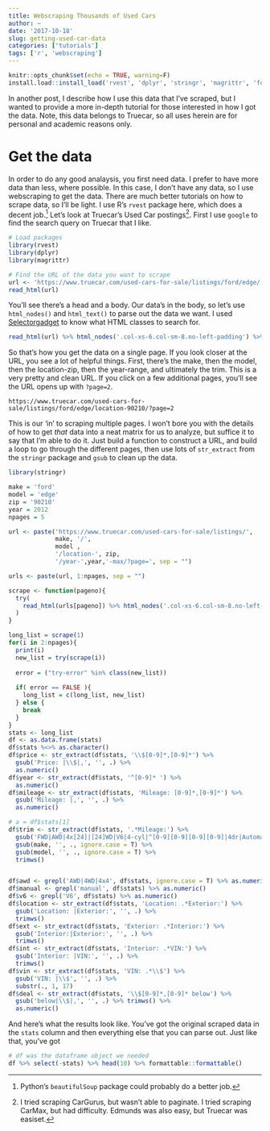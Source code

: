 ```yaml
---
title: Webscraping Thousands of Used Cars
author: ~
date: '2017-10-18'
slug: getting-used-car-data
categories: ['tutorials']
tags: ['r', 'webscraping']
---
```

```r
knitr::opts_chunk$set(echo = TRUE, warning=F)
install.load::install_load('rvest', 'dplyr', 'stringr', 'magrittr', 'formattable')
```

In another post, I describe how I use this data that I've scraped, but I wanted to provide a more in-depth tutorial for those interested in how I got the data. Note, this data belongs to Truecar, so all uses herein are for personal and academic reasons only.

# Get the data
In order to do any good analaysis, you first need data. I prefer to have more data than less, where possible. In this case, I don't have any data, so I use webscraping to get the data. There are much better tutorials on how to scrape data, so I'll be light. I use R's `rvest` package here, which does a decent job.[^1] Let's look at Truecar's Used Car postings[^2]. First I use `google` to find the search query on Truecar that I like. 

[^1]: Python's `beautifulSoup` package could probably do a better job.

[^2]:I tried scraping CarGurus, but wasn't able to paginate. I tried scraping CarMax, but had difficulty. Edmunds was also easy, but Truecar was easiset.


```r
# Load packages
library(rvest)
library(dplyr)
library(magrittr)
```
```r
# Find the URL of the data you want to scrape
url <- 'https://www.truecar.com/used-cars-for-sale/listings/ford/edge/'
read_html(url)
```

You'll see there's a head and a body. Our data's in the body, so let's use `html_nodes()` and `html_text()` to parse out the data we want. I used [Selectorgadget](https://cran.r-project.org/web/packages/rvest/vignettes/selectorgadget.html) to know what HTML classes to search for.

```r
read_html(url) %>% html_nodes('.col-xs-6.col-sm-8.no-left-padding') %>% html_text()
```

So that's how you get the data on a single page. If you look closer at the URL, you see a lot of helpful things. First, there's the make, then the model, then the location-zip, then the year-range, and ultimately the trim. This is a very pretty and clean URL. If you click on a few additional pages, you'll see the URL opens up with `?page=2`.
```
https://www.truecar.com/used-cars-for-sale/listings/ford/edge/location-90210/?page=2
```
This is our 'in' to scraping multiple pages. I won't bore you with the details of how to get _that_ data into a neat matrix for us to analyze, but suffice it to say that I'm able to do it. Just build a function to construct a URL, and build a loop to go through the different pages, then use lots of `str_extract` from the `stringr` package and `gsub` to clean up the data.

```r
library(stringr)

make = 'ford'
model = 'edge'
zip = '90210'
year = 2012
npages = 5

url <- paste('https://www.truecar.com/used-cars-for-sale/listings/', 
             make, '/', 
             model ,
             '/location-', zip,
             '/year-',year,'-max/?page=', sep = "")

urls <- paste(url, 1:npages, sep = "")

scrape <- function(pageno){
  try(
    read_html(urls[pageno]) %>% html_nodes('.col-xs-6.col-sm-8.no-left-padding') %>% html_text()
  )
}

long_list = scrape(1)
for(i in 2:npages){
  print(i)
  new_list = try(scrape(i))
  
  error = ("try-error" %in% class(new_list))
  
  if( error == FALSE ){
    long_list = c(long_list, new_list) 
  } else {
    break
  }
}
stats <- long_list
df <- as.data.frame(stats)
df$stats %<>% as.character()
df$price <- str_extract(df$stats, '\\$[0-9]*,[0-9]*') %>% 
  gsub('Price: |\\$|,', '', .) %>%
  as.numeric()
df$year <- str_extract(df$stats, '^[0-9]* ') %>% 
  as.numeric()
df$mileage <- str_extract(df$stats, 'Mileage: [0-9]*,[0-9]*') %>% 
  gsub('Mileage: |,', '', .) %>%
  as.numeric()

# a = df$stats[1]
df$trim <- str_extract(df$stats, '.*Mileage:') %>% 
  gsub('FWD|AWD|4x[24]|[24]WD|V6|4-cyl|^[0-9][0-9][0-9][0-9]|4dr|Automatic|Manual|Mileage:', '', ., ignore.case = T) %>% 
  gsub(make, '', ., ignore.case = T) %>% 
  gsub(model, '', ., ignore.case = T) %>% 
  trimws() 


df$awd <- grepl('AWD|4WD|4x4', df$stats, ignore.case = T) %>% as.numeric()
df$manual <- grepl('manual', df$stats) %>% as.numeric()
df$v6 <- grepl('V6', df$stats) %>% as.numeric()
df$location <- str_extract(df$stats, 'Location: .*Exterior:') %>% 
  gsub('Location: |Exterior:', '', .) %>% 
  trimws() 
df$ext <- str_extract(df$stats, 'Exterior: .*Interior:') %>% 
  gsub('Interior:|Exterior:', '', .) %>% 
  trimws() 
df$int <- str_extract(df$stats, 'Interior: .*VIN:') %>% 
  gsub('Interior: |VIN:', '', .) %>% 
  trimws() 
df$vin <- str_extract(df$stats, 'VIN: .*\\$') %>% 
  gsub('VIN: |\\$', '', .) %>% 
  substr(., 1, 17)
df$deal <- str_extract(df$stats, '\\$[0-9]*,[0-9]* below') %>% 
  gsub('below|\\$|,', '', .) %>% trimws() %>%
  as.numeric()

```

And here's what the results look like. You've got the original scraped data in the `stats` column and then everything else that you can parse out. Just like that, you've got
```r
# df was the dataframe object we needed
df %>% select(-stats) %>% head(10) %>% formattable::formattable()
```

